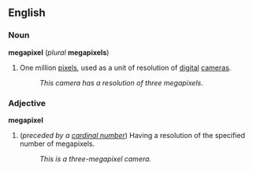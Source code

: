 ==English==
===Noun===
'''megapixel''' (''plural'' '''megapixels''')

#One million [[pixel]]s, used as a unit of resolution of [[digital]] [[camera]]s.
#:''This camera has a resolution of three megapixels.''

===Adjective===
'''megapixel'''

#(''preceded by a [[cardinal number]]'') Having a resolution of the specified number of megapixels.
#:''This is a three-megapixel camera.''